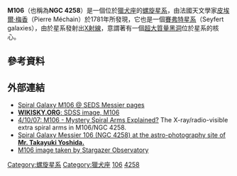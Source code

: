 {{Galaxy
| name = [[梅西耶天體|梅西耶]] 106
| image = [[File:Messier_106_visible_and_infrared_composite.jpg|200px]]
| epoch = [[J2000|J2000]]
| type = SAB(s)bc<ref name="ned">{{cite web
  | title=NASA/IPAC Extragalactic Database
  | work=Results for Messier 106
  | url=http://nedwww.ipac.caltech.edu/
  | accessdate=2006-12-07
  | archive-date=2018-12-25
  | archive-url=https://web.archive.org/web/20181225045153/http://ned.ipac.caltech.edu/
  | dead-url=no
  }}</ref>
| ra = {{RA|12|18|57.5}}<ref name="ned" />
| dec = {{DEC|+47|18|14}}<ref name="ned" />
| dist_ly = [[1_E23_m|23.7 ± 1.5]] [[光年|Mly]](7.3 ± 0.5 [[秒差距|Mpc]])<ref name="tonryetal2001">{{cite journal
  | author=J. L. Tonry, A. Dressler, J. P. Blakeslee, E. A. Ajhar, A. B. Fletcher, G. A. Luppino, M. R. Metzger, C. B. Moore
  | title=The SBF Survey of Galaxy Distances. IV. SBF Magnitudes, Colors, and Distances
  | journal=Astrophysical Journal
  | year=2001
  | volume=546
  | issue=2
  | pages=681-693
  | url=http://adsabs.harvard.edu/abs/2001ApJ...546..681T
  | access-date=2007-08-15
  | archive-date=2008-02-14
  | archive-url=https://web.archive.org/web/20080214211129/http://adsabs.harvard.edu/abs/2001ApJ...546..681T
  | dead-url=no
  }}</ref>
| dist_pc = [[1_E23_m|410 ± 6]] [[秒差距|Mpc]]
| z = 448 ± 3 [[kilometer|km]]／[[second|s]]<ref name="ned" />
| appmag_v = 9.1<ref name="ned" />
| size_v = 18′.6× 7′.2<ref name="ned" />
| constellation name = [[獵犬座|獵犬座]]
| names =[[New_General_Catalogue|NGC]] 4258,<ref name="ned" />
[[Uppsala_General_Catalogue|UGC]] 7353,<ref name="ned" /><br/>
[[Principal_Galaxies_Catalogue|PGC]] 39600
}}

'''M106'''（也稱為'''NGC 4258'''）是一個位於[[獵犬座|獵犬座]]的[[螺旋星系|螺旋星系]]，由法國天文學家[[皮埃爾·梅香|皮埃爾·梅香]]（Pierre Méchain）於1781年所發現，它也是一個[[賽弗特星系|賽弗特星系]]（Seyfert galaxies），由於星系發射出[[X射線|X射線]]，意謂著有一個[[超大質量黑洞|超大質量黑洞]]位於星系的核心。

== 參考資料 ==
{{Reflist}}

== 外部連結 ==
* [https://web.archive.org/web/20071211214914/http://www.seds.org/messier/m/m106.html Spiral Galaxy M106 @ SEDS Messier pages]
* [http://www.wikisky.org/?object=M106&img_source=SDSS&zoom=8 '''WIKISKY.ORG''': SDSS image, M106] {{Wayback|url=http://www.wikisky.org/?object=M106&img_source=SDSS&zoom=8 |date=20200829044046 }}
* [https://web.archive.org/web/20070928002538/http://www.exploration-space.com/10-apr-2007-esa-1.html 4/10/07: M106 - Mystery Spiral Arms Explained?] The X-ray/radio-visible extra spiral arms in M106/NGC 4258.
* [http://ryutao.main.jp/english/st2k_m106_mt200.html Spiral Galaxy Messier 106 (NGC 4258) at the astro-photography site of '''Mr. Takayuki Yoshida.'''] {{Wayback|url=http://ryutao.main.jp/english/st2k_m106_mt200.html |date=20200829044052 }}
* [https://web.archive.org/web/20071129220507/http://www.stargazer-observatory.com/M%20106.html M106 image taken by Stargazer Observatory]

{{梅西耶天体}}

[[Category:螺旋星系|Category:螺旋星系]]
[[Category:獵犬座|Category:獵犬座]]
[[Category:梅西耶天體|106]]
[[Category:獵犬座NGC天體|4258]]